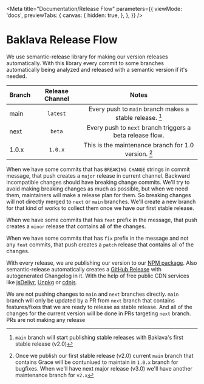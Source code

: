 
<Meta
  title="Documentation/Release Flow"
  parameters={{
    viewMode: 'docs',
    previewTabs: {
      canvas: {
        hidden: true,
      },
    },
  }}
/>

# Baklava Release Flow

We use semantic-release library for making our version releases automatically. With this library every commit to some branches automatically being analyzed and released with a semantic version if it's needed.

| Branch | Release Channel | Notes |
|--------|:---------------:|:-----:|
| main   | `latest` | Every push to `main` branch makes a stable release. [^1] |
| next   | `beta` | Every push to `next` branch triggers a beta release flow. |
| 1.0.x  | `1.0.x` | This is the maintenance branch for 1.0 version. [^2] |

When we have some commits that has `BREAKING CHANGE` strings in commit message, that push creates a `major` release in current channel. Backward incompatible changes should have breaking change commits. We'll
try to avoid making breaking changes as much as possible, but when we need them, maintainers will make a release plan for them. So breaking changes will not directly merged to `next` or `main` branches. We'll
create a new branch for that kind of works to collect them once we have our first stable release.

When we have some commits that has `feat` prefix in the message, that push creates a `minor` release that contains all of the changes.

When we have some commits that has `fix` prefix in the message and not any `feat` commits, that push creates a `patch` release that contains all of the changes.

With every release, we are publishing our version to our [NPM package](https://www.npmjs.com/package/@trendyol/baklava). Also semantic-release automatically creates a [GitHub Release](https://github.com/Trendyol/baklava/releases) with autogenerated Changelog in it. With the help of free public CDN services
like [jsDelivr](https://www.jsdelivr.com), [Unpkg](https://unpkg.com) or [cdnjs](https://cdnjs.com).

We are not pushing changes to `main` and `next` branches directly. `main` branch will only be updated by a PR from `next` branch that contains features/fixes that we are ready to release as stable release.
And all of the changes for the current version will be done in PRs targeting `next` branch. PRs are not making any release

[^1]: `main` branch will start publishing stable releases with Baklava's first stable release (v2.0)
[^2]: Once we publish our first stable release (v2.0) current `main` branch that contains Grace will be contuniued to maintain in `1.0.x` branch for bugfixes. When we'll have next major release (v3.0) we'll have another maintenance branch for `v2.x`
